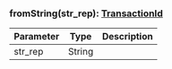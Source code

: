 

### fromString(str_rep): [TransactionId](#transactionid)



| Parameter       | Type |  Description |
| --------------- | -------- | -------- |
| str_rep | String |   |
